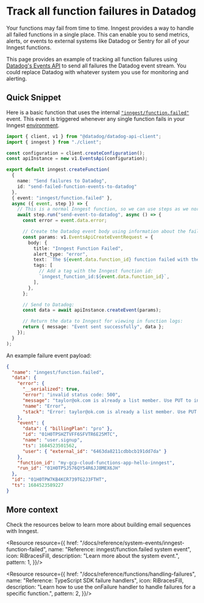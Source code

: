 



# Track all function failures in Datadog

Your functions may fail from time to time. Inngest provides a way to handle all failed functions in a single place. This can enable you to send metrics, alerts, or events to external systems like Datadog or Sentry for all of your Inngest functions.

This page provides an example of tracking all function failures using [Datadog's Events API](https://docs.datadoghq.com/api/latest/events/) to send all failures the Datadog event stream. You could replace Datadog with whatever system you use for monitoring and alerting.

## Quick Snippet

Here is a basic function that uses the internal [`"inngest/function.failed"`](/docs/reference/system-events/inngest-function-failed) event. This event is triggered whenever any single function fails in your Inngest [environment](/docs/platform/environments).

```ts
import { client, v1 } from "@datadog/datadog-api-client";
import { inngest } from "./client";

const configuration = client.createConfiguration();
const apiInstance = new v1.EventsApi(configuration);

export default inngest.createFunction(
  {
    name: "Send failures to Datadog",
    id: "send-failed-function-events-to-datadog"
  },
  { event: "inngest/function.failed" },
  async ({ event, step }) => {
    // This is a normal Inngest function, so we can use steps as we normally do:
    await step.run("send-event-to-datadog", async () => {
      const error = event.data.error;

      // Create the Datadog event body using information about the failed function:
      const params: v1.EventsApiCreateEventRequest = {
        body: {
          title: "Inngest Function Failed",
          alert_type: "error",
          text: `The ${event.data.function_id} function failed with the error: ${error.message}`,
          tags: [
            // Add a tag with the Inngest function id:
            `inngest_function_id:${event.data.function_id}`,
          ],
        },
      };

      // Send to Datadog:
      const data = await apiInstance.createEvent(params);

      // Return the data to Inngest for viewing in function logs:
      return { message: "Event sent successfully", data };
    });
  }
);
```

An example failure event payload:

```json
{
  "name": "inngest/function.failed",
  "data": {
    "error": {
      "__serialized": true,
      "error": "invalid status code: 500",
      "message": "taylor@ok.com is already a list member. Use PUT to insert or update list members.",
      "name": "Error",
      "stack": "Error: taylor@ok.com is already a list member. Use PUT to insert or update list members.\n    at /var/task/.next/server/pages/api/inngest.js:2430:23\n    at process.processTicksAndRejections (node:internal/process/task_queues:95:5)\n    at async InngestFunction.runFn (/var/task/node_modules/.pnpm/inngest@2.6.0_typescript@5.1.6/node_modules/inngest/components/InngestFunction.js:378:32)\n    at async InngestCommHandler.runStep (/var/task/node_modules/.pnpm/inngest@2.6.0_typescript@5.1.6/node_modules/inngest/components/InngestCommHandler.js:459:25)\n    at async InngestCommHandler.handleAction (/var/task/node_modules/.pnpm/inngest@2.6.0_typescript@5.1.6/node_modules/inngest/components/InngestCommHandler.js:359:33)\n    at async ServerTiming.wrap (/var/task/node_modules/.pnpm/inngest@2.6.0_typescript@5.1.6/node_modules/inngest/helpers/ServerTiming.js:69:21)\n    at async ServerTiming.wrap (/var/task/node_modules/.pnpm/inngest@2.6.0_typescript@5.1.6/node_modules/inngest/helpers/ServerTiming.js:69:21)"
    },
    "event": {
      "data": { "billingPlan": "pro" },
      "id": "01H0TPSHZTVFF6SFVTR6E25MTC",
      "name": "user.signup",
      "ts": 1684523501562,
      "user": { "external_id": "6463da8211cdbbcb191dd7da" }
    },
    "function_id": "my-gcp-cloud-functions-app-hello-inngest",
    "run_id": "01H0TPSJ576QY54R6JJ8MEX6JH"
  },
  "id": "01H0TPW7KB4KCR739TG2J3FTHT",
  "ts": 1684523589227
}
```

## More context

Check the resources below to learn more about building email sequences with Inngest.

<ResourceGrid cols={2}>

<Resource resource={{
  href: "/docs/reference/system-events/inngest-function-failed",
  name: "Reference: inngest/function.failed system event",
  icon: RiBracesFill,
  description: "Learn more about the system event.",
  pattern: 1,
}}/>

<Resource resource={{
  href: "/docs/reference/functions/handling-failures",
  name: "Reference: TypeScript SDK failure handlers",
  icon: RiBracesFill,
  description: "Learn how to use the onFailure handler to handle failures for a specific function.",
  pattern: 2,
}}/>

</ResourceGrid>